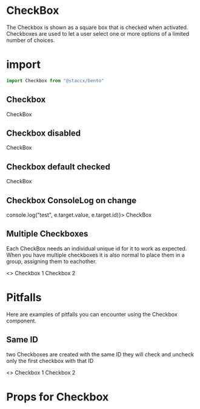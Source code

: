 
<Meta title="Components|Forms/CheckBox" component={CheckBox}/>

# CheckBox
The Checkbox is shown as a square box that is checked when activated.
Checkboxes are used to let a user select one or more options of a limited number of choices.

# import 

```javascript
import Checkbox from "@staccx/bento"
```

## Checkbox
<Preview>
  <Story name="Checkbox">
   <CheckBox id={"ID"}>
           CheckBox
         </CheckBox>
  </Story>
</Preview>

## Checkbox disabled
<Preview>
  <Story name="Checkbox disabled">
   <CheckBox id={"ID1"} disabled>
           CheckBox
         </CheckBox>
  </Story>
</Preview>

## Checkbox default checked 
<Preview>
  <Story name="Checkbox default checked">
   <CheckBox id={"ID2"} defaultChecked>
           CheckBox
         </CheckBox>
  </Story>
</Preview>


## Checkbox ConsoleLog on change 
<Preview>
  <Story name="Checkbox ConsoleLog">
   <CheckBox id={"ID3"} onChange={e => console.log("test", e.target.value, e.target.id)}>
           CheckBox
         </CheckBox>
  </Story>
</Preview>

## Multiple Checkboxes
Each CheckBox needs an individual unique id for it to work as expected. When you have multiple checkboxes 
it is also normal to place them in a group, assigning them to eachother. 

<Preview>
    <Story name="Multiple">
    <>
        <CheckBox id="1ID" group="test">Checkbox 1 </CheckBox>
        <CheckBox id="2ID" group="test">Checkbox 2 </CheckBox>
        </>
    </Story>
</Preview>

# Pitfalls
Here are examples of pitfalls you can encounter using the Checkbox component.

## Same ID
two Checkboxes are created with the same ID they will check and uncheck only the first checkbox with that ID

<Preview>
    <Story name="Same ID">
    <>
        <CheckBox id="1">Checkbox 1 </CheckBox>
        <CheckBox id="1">Checkbox 2 </CheckBox>
        </>
    </Story>
</Preview>


# Props for Checkbox

<Props of={CheckBox} />
